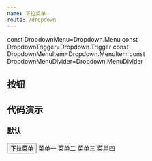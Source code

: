 ```yaml
---
name: 下拉菜单
route: /dropdown
---
```


const DropdownMenu=Dropdown.Menu
const DropdownTrigger=Dropdown.Trigger
const DropdownMenuItem=Dropdown.MenuItem
const DropdownMenuDivider=Dropdown.MenuDivider

## 按钮

## 代码演示

### 默认

<Playground>
  <Dropdown>
            <Dropdown.Trigger>
              <Button type="primary">下拉菜单</Button>
            </Dropdown.Trigger>
            <Dropdown.Menu>
              <Dropdown.MenuItem >
                菜单一
              </Dropdown.MenuItem>
              <Dropdown.MenuItem >
                菜单二
              </Dropdown.MenuItem>
              <Dropdown.MenuItem >
                菜单三
              </Dropdown.MenuItem>
              <Dropdown.MenuItem >
                菜单四
              </Dropdown.MenuItem>
            </Dropdown.Menu>
  </Dropdown>
</Playground>
